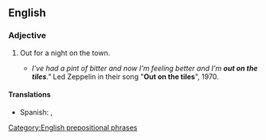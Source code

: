 ==English==

===Adjective===
{{head|en|adjective|head=[[out]] [[on]] [[the]] [[tile]]s}}

# {{lb|en|idiomatic|British}} Out for a night on the town.
#* ''I've had a pint of bitter and now I'm feeling better and I'm '''out on the tiles'''."'' Led Zeppelin in their song "'''Out on the tiles'''", 1970.

====Translations====
{{trans-top|out for a night on the town}}
* Spanish: {{t|es|de juerga}}, {{t|es|de marcha}}
{{trans-mid}}
{{trans-bottom}}

[[Category:English prepositional phrases]]
